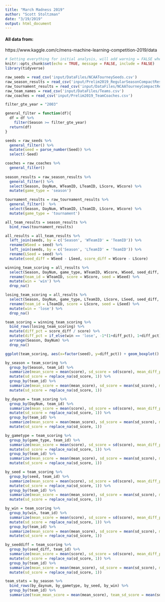 ```yaml
---
title: "March Madness 2019"
author: "Scott Stoltzman"
date: "3/19/2019"
output: html_document
---
```


#### All data from:  
https://www.kaggle.com/c/mens-machine-learning-competition-2019/data

```r
# Setting everything for initial analysis, will add warning = FALSE when going to knit for real
knitr::opts_chunk$set(echo = TRUE, message = FALSE, include = FALSE)
library(tidyverse)
```
  

```r
raw_seeds = read_csv('input/DataFiles/NCAATourneySeeds.csv')
raw_season_results = read_csv('input/Prelim2019_RegularSeasonCompactResults.csv')
raw_tournament_results = read_csv('input/DataFiles/NCAATourneyCompactResults.csv')
raw_team_names = read_csv('input/DataFiles/Teams.csv')
raw_coaches = read_csv('input/Prelim2019_TeamCoaches.csv')
```


```r
filter_gte_year = "2003"

general_filter = function(df){
  df = df %>%
    filter(Season >= filter_gte_year)
  return(df)
}

```


```r
seeds = raw_seeds %>% 
  general_filter() %>%
  mutate(seed = parse_number(Seed)) %>%
  select(-Seed)

coaches = raw_coaches %>%
  general_filter()
  
season_results = raw_season_results %>% 
  general_filter() %>%
  select(Season, DayNum, WTeamID, LTeamID, LScore, WScore) %>%
  mutate(game_type = 'season')

tournament_results = raw_tournament_results %>% 
  general_filter()  %>%
  select(Season, DayNum, WTeamID, LTeamID, LScore, WScore) %>%
  mutate(game_type = 'tournament')

all_team_results = season_results %>% 
  bind_rows(tournament_results)

all_results = all_team_results %>%
  left_join(seeds, by = c('Season', 'WTeamID' = 'TeamID')) %>%
  rename(WSeed = seed) %>%
  left_join(seeds, by = c('Season', 'LTeamID' = 'TeamID')) %>%
  rename(LSeed = seed) %>%
  mutate(seed_diff = WSeed - LSeed, score_diff = WScore - LScore)
```

```r
winning_team_scoring = all_results %>%
  select(Season, DayNum, game_type, WTeamID, WScore, WSeed, seed_diff, score_diff) %>%
  rename(team_id = WTeamID, score = WScore, seed = WSeed) %>%
  mutate(win = 'win') %>%
  drop_na()

losing_team_scoring = all_results %>%
  select(Season, DayNum, game_type, LTeamID, LScore, LSeed, seed_diff, score_diff) %>%
  rename(team_id = LTeamID, score = LScore, seed = LSeed) %>%
  mutate(win = 'lose') %>%
  drop_na()

team_scoring = winning_team_scoring %>% 
  bind_rows(losing_team_scoring) %>%
  mutate(diff_pct = score_diff / score) %>%
  mutate(diff_pct = if_else(win == 'lose', -1*(1+diff_pct), 1+diff_pct)) %>%
  arrange(Season, DayNum) %>%
  drop_na()
```

```r
ggplot(team_scoring, aes(x=factor(seed), y=diff_pct)) + geom_boxplot()
```


```r
by_season = team_scoring %>% 
  group_by(Season, team_id) %>%
  summarize(mean_score = mean(score), sd_score = sd(score), mean_diff_pct = mean(diff_pct)) %>%
  mutate(sd_score = replace_na(sd_score, 1)) %>%
  group_by(team_id) %>%
  summarize(mean_score = mean(mean_score), sd_score = mean(sd_score), mean_diff_pct = mean(mean_diff_pct)) %>%
  mutate(sd_score = replace_na(sd_score, 1))

by_daynum = team_scoring %>%
  group_by(DayNum, team_id) %>%
  summarize(mean_score = mean(score), sd_score = sd(score), mean_diff_pct = mean(diff_pct)) %>%
  mutate(sd_score = replace_na(sd_score, 1)) %>%
  group_by(team_id) %>%
  summarize(mean_score = mean(mean_score), sd_score = mean(sd_score), mean_diff_pct = mean(mean_diff_pct)) %>%
  mutate(sd_score = replace_na(sd_score, 1))

by_gametype = team_scoring %>%
  group_by(game_type, team_id) %>%
  summarize(mean_score = mean(score), sd_score = sd(score), mean_diff_pct = mean(diff_pct)) %>%
  mutate(sd_score = replace_na(sd_score, 1)) %>%
  group_by(team_id) %>%
  summarize(mean_score = mean(mean_score), sd_score = mean(sd_score), mean_diff_pct = mean(mean_diff_pct)) %>%
  mutate(sd_score = replace_na(sd_score, 1))

by_seed = team_scoring %>%
  group_by(seed, team_id) %>%
  summarize(mean_score = mean(score), sd_score = sd(score), mean_diff_pct = mean(diff_pct)) %>%
  mutate(sd_score = replace_na(sd_score, 1)) %>%
  group_by(team_id) %>%
  summarize(mean_score = mean(mean_score), sd_score = mean(sd_score), mean_diff_pct = mean(mean_diff_pct)) %>%
  mutate(sd_score = replace_na(sd_score, 1))

by_win = team_scoring %>%
  group_by(win, team_id) %>%
  summarize(mean_score = mean(score), sd_score = sd(score), mean_diff_pct = mean(diff_pct)) %>%
  mutate(sd_score = replace_na(sd_score, 1)) %>%
  group_by(team_id) %>%
  summarize(mean_score = mean(mean_score), sd_score = mean(sd_score), mean_diff_pct = mean(mean_diff_pct)) %>%
  mutate(sd_score = replace_na(sd_score, 1))

by_seeddiff = team_scoring %>%
  group_by(seed_diff, team_id) %>%
  summarize(mean_score = mean(score), sd_score = sd(score), mean_diff_pct = mean(diff_pct)) %>%
  mutate(sd_score = replace_na(sd_score, 1)) %>%
  group_by(team_id) %>%
  summarize(mean_score = mean(mean_score), sd_score = mean(sd_score), mean_diff_pct = mean(mean_diff_pct)) %>%
  mutate(sd_score = replace_na(sd_score, 1))
```


```r
team_stats = by_season %>%
  bind_rows(by_daynum, by_gametype, by_seed, by_win) %>%
  group_by(team_id) %>%
  summarize(team_mean_score = mean(mean_score), team_sd_score = mean(sd_score))
```

```r

```

